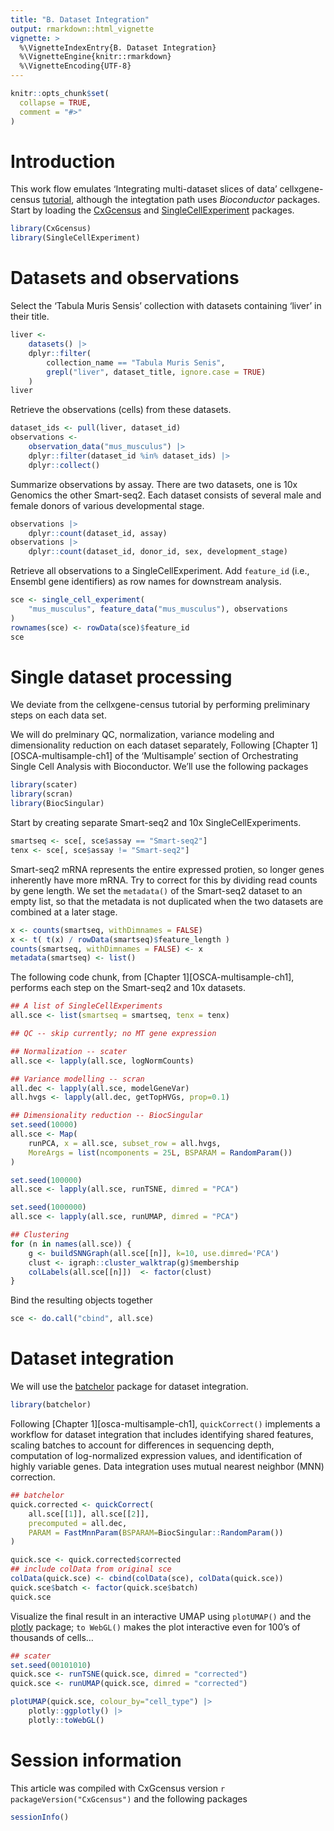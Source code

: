 ```yaml
---
title: "B. Dataset Integration"
output: rmarkdown::html_vignette
vignette: >
  %\VignetteIndexEntry{B. Dataset Integration}
  %\VignetteEngine{knitr::rmarkdown}
  %\VignetteEncoding{UTF-8}
---
```


```r
knitr::opts_chunk$set(
  collapse = TRUE,
  comment = "#>"
)
```

# Introduction

This work flow emulates 'Integrating multi-dataset slices of data'
cellxgene-census [tutorial][cxg-integrate], although the integtation
path uses *Bioconductor* packages. Start by loading the [CxGcensus][]
and [SingleCellExperiment][] packages.

```r
library(CxGcensus)
library(SingleCellExperiment)
```

[cxg-integrate]: https://chanzuckerberg.github.io/cellxgene-census/notebooks/analysis_demo/comp_bio_data_integration_scvi.html
[CxGcensus]: https://mtmorgan.github.io/CxGcensus
[SingleCellExperiment]: https://bioconductor.org/packages/SingleCellExperiment

# Datasets and observations

Select the 'Tabula Muris Sensis' collection with datasets containing
'liver' in their title.

```r
liver <-
    datasets() |>
    dplyr::filter(
        collection_name == "Tabula Muris Senis",
        grepl("liver", dataset_title, ignore.case = TRUE)
    )
liver
```

Retrieve the observations (cells) from these datasets.

```r
dataset_ids <- pull(liver, dataset_id)
observations <- 
    observation_data("mus_musculus") |>
    dplyr::filter(dataset_id %in% dataset_ids) |>
    dplyr::collect()
```

Summarize observations by assay. There are two datasets, one is 10x
Genomics the other Smart-seq2. Each dataset consists of several male
and female donors of various developmental stage.

```r
observations |>
    dplyr::count(dataset_id, assay)
observations |>
    dplyr::count(dataset_id, donor_id, sex, development_stage)
```

Retrieve all observations to a SingleCellExperiment. Add `feature_id`
(i.e., Ensembl gene identifiers) as row names for downstream analysis.

```r
sce <- single_cell_experiment(
    "mus_musculus", feature_data("mus_musculus"), observations
)
rownames(sce) <- rowData(sce)$feature_id
sce
```

# Single dataset processing

We deviate from the cellxgene-census tutorial by performing
preliminary steps on each data set. 

We will do prelminary QC, normalization, variance modeling and
dimensionality reduction on each dataset separately, Following
[Chapter 1][OSCA-multisample-ch1] of the 'Multisample' section of
Orchestrating Single Cell Analysis with Bioconductor. We'll use the
following packages

```r
library(scater)
library(scran)
library(BiocSingular)
```

Start by creating separate Smart-seq2 and 10x SingleCellExperiments.

```r
smartseq <- sce[, sce$assay == "Smart-seq2"]
tenx <- sce[, sce$assay != "Smart-seq2"]
```

Smart-seq2 mRNA represents the entire expressed protien, so longer
genes inherently have more mRNA. Try to correct for this by dividing
read counts by gene length. We set the `metadata()` of the Smart-seq2
dataset to an empty list, so that the metadata is not duplicated when
the two datasets are combined at a later stage.

```r
x <- counts(smartseq, withDimnames = FALSE)
x <- t( t(x) / rowData(smartseq)$feature_length )
counts(smartseq, withDimnames = FALSE) <- x
metadata(smartseq) <- list()
```

The following code chunk, from [Chapter 1][OSCA-multisample-ch1],
performs each step on the Smart-seq2 and 10x datasets.

```r
## A list of SingleCellExperiments
all.sce <- list(smartseq = smartseq, tenx = tenx)

## QC -- skip currently; no MT gene expression

## Normalization -- scater
all.sce <- lapply(all.sce, logNormCounts)

## Variance modelling -- scran
all.dec <- lapply(all.sce, modelGeneVar)
all.hvgs <- lapply(all.dec, getTopHVGs, prop=0.1)

## Dimensionality reduction -- BiocSingular
set.seed(10000)
all.sce <- Map(
    runPCA, x = all.sce, subset_row = all.hvgs, 
    MoreArgs = list(ncomponents = 25L, BSPARAM = RandomParam())
)

set.seed(100000)
all.sce <- lapply(all.sce, runTSNE, dimred = "PCA")

set.seed(1000000)
all.sce <- lapply(all.sce, runUMAP, dimred = "PCA")

## Clustering
for (n in names(all.sce)) {
    g <- buildSNNGraph(all.sce[[n]], k=10, use.dimred='PCA')
    clust <- igraph::cluster_walktrap(g)$membership
    colLabels(all.sce[[n]])  <- factor(clust)
}
```

Bind the resulting objects together

```r
sce <- do.call("cbind", all.sce)
```

# Dataset integration

We will use the [batchelor][] package for dataset integration.

[batchelor]: https://bioconductor.org/packages/batchelor

```r
library(batchelor)
```

Following [Chapter 1][osca-multisample-ch1], `quickCorrect()`
implements a workflow for dataset integration that includes
identifying shared features, scaling batches to account for
differences in sequencing depth, computation of log-normalized
expression values, and identification of highly variable genes. Data
integration uses mutual nearest neighbor (MNN) correction.

```r
## batchelor
quick.corrected <- quickCorrect(
    all.sce[[1]], all.sce[[2]],
    precomputed = all.dec,
    PARAM = FastMnnParam(BSPARAM=BiocSingular::RandomParam())
)

quick.sce <- quick.corrected$corrected
## include colData from original sce
colData(quick.sce) <- cbind(colData(sce), colData(quick.sce))
quick.sce$batch <- factor(quick.sce$batch)
quick.sce
```

Visualize the final result in an interactive UMAP using `plotUMAP()`
and the [plotly][] package; `to WebGL()` makes the plot interactive
even for 100's of thousands of cells...

[plotly]: https://cran.r-project.org/package=plotly

```r
## scater
set.seed(00101010)
quick.sce <- runTSNE(quick.sce, dimred = "corrected")
quick.sce <- runUMAP(quick.sce, dimred = "corrected")

plotUMAP(quick.sce, colour_by="cell_type") |>
    plotly::ggplotly() |>
    plotly::toWebGL()
```

# Session information

This article was compiled with CxGcensus version 
`r packageVersion("CxGcensus")` and the following packages

```r
sessionInfo()
```
